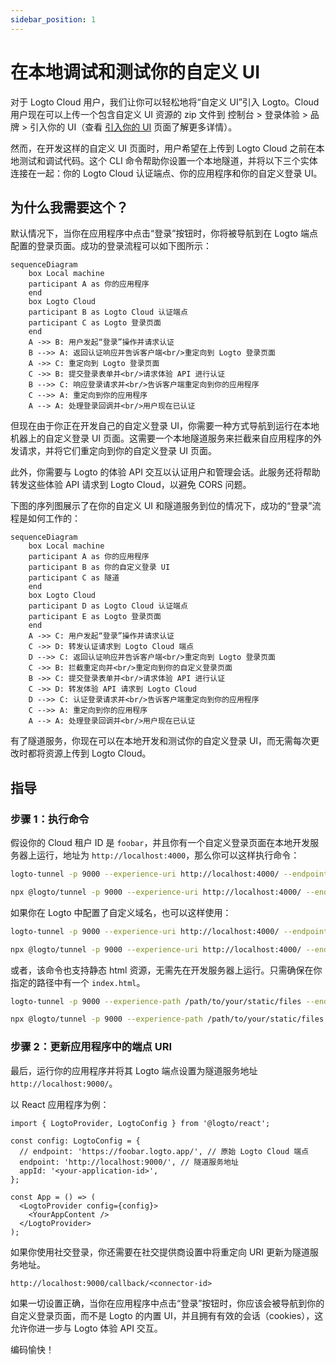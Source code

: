 ```yaml
---
sidebar_position: 1
---
```



# 在本地调试和测试你的自定义 UI

对于 Logto Cloud 用户，我们让你可以轻松地将“自定义 UI”引入 Logto。Cloud 用户现在可以上传一个包含自定义 UI 资源的 zip 文件到 <CloudLink to="/sign-in-experience/branding">控制台 > 登录体验 > 品牌 > 引入你的 UI</CloudLink>（查看 [引入你的 UI](/customization/bring-your-ui) 页面了解更多详情）。

然而，在开发这样的自定义 UI 页面时，用户希望在上传到 Logto Cloud 之前在本地测试和调试代码。这个 CLI 命令帮助你设置一个本地隧道，并将以下三个实体连接在一起：你的 Logto Cloud 认证端点、你的应用程序和你的自定义登录 UI。

## 为什么我需要这个？

默认情况下，当你在应用程序中点击“登录”按钮时，你将被导航到在 Logto 端点配置的登录页面。成功的登录流程可以如下图所示：

```mermaid
sequenceDiagram
    box Local machine
    participant A as 你的应用程序
    end
    box Logto Cloud
    participant B as Logto Cloud 认证端点
    participant C as Logto 登录页面
    end
    A ->> B: 用户发起“登录”操作并请求认证
    B -->> A: 返回认证响应并告诉客户端<br/>重定向到 Logto 登录页面
    A ->> C: 重定向到 Logto 登录页面
    C ->> B: 提交登录表单并<br/>请求体验 API 进行认证
    B -->> C: 响应登录请求并<br/>告诉客户端重定向到你的应用程序
    C -->> A: 重定向到你的应用程序
    A --> A: 处理登录回调并<br/>用户现在已认证
```

但现在由于你正在开发自己的自定义登录 UI，你需要一种方式导航到运行在本地机器上的自定义登录 UI 页面。这需要一个本地隧道服务来拦截来自应用程序的外发请求，并将它们重定向到你的自定义登录 UI 页面。

此外，你需要与 Logto 的体验 API 交互以认证用户和管理会话。此服务还将帮助转发这些体验 API 请求到 Logto Cloud，以避免 CORS 问题。

下图的序列图展示了在你的自定义 UI 和隧道服务到位的情况下，成功的“登录”流程是如何工作的：

```mermaid
sequenceDiagram
    box Local machine
    participant A as 你的应用程序
    participant B as 你的自定义登录 UI
    participant C as 隧道
    end
    box Logto Cloud
    participant D as Logto Cloud 认证端点
    participant E as Logto 登录页面
    end
    A ->> C: 用户发起“登录”操作并请求认证
    C ->> D: 转发认证请求到 Logto Cloud 端点
    D -->> C: 返回认证响应并告诉客户端<br/>重定向到 Logto 登录页面
    C ->> B: 拦截重定向并<br/>重定向到你的自定义登录页面
    B ->> C: 提交登录表单并<br/>请求体验 API 进行认证
    C ->> D: 转发体验 API 请求到 Logto Cloud
    D -->> C: 认证登录请求并<br/>告诉客户端重定向到你的应用程序
    C -->> A: 重定向到你的应用程序
    A --> A: 处理登录回调并<br/>用户现在已认证
```

有了隧道服务，你现在可以在本地开发和测试你的自定义登录 UI，而无需每次更改时都将资源上传到 Logto Cloud。

## 指导

### 步骤 1：执行命令

假设你的 Cloud 租户 ID 是 `foobar`，并且你有一个自定义登录页面在本地开发服务器上运行，地址为 `http://localhost:4000`，那么你可以这样执行命令：

<Tabs groupId="cmd">

  <TabItem value="cli" label="CLI">

```bash
logto-tunnel -p 9000 --experience-uri http://localhost:4000/ --endpoint https://foobar.logto.app/
```

  </TabItem>
  <TabItem value="npx" label="npx">

```bash
npx @logto/tunnel -p 9000 --experience-uri http://localhost:4000/ --endpoint https://foobar.logto.app/
```

  </TabItem>

</Tabs>

如果你在 Logto 中配置了自定义域名，也可以这样使用：

<Tabs groupId="cmd">

  <TabItem value="cli" label="CLI">

```bash
logto-tunnel -p 9000 --experience-uri http://localhost:4000/ --endpoint https://your.custom.domain/
```

  </TabItem>
  <TabItem value="npx" label="npx">

```bash
npx @logto/tunnel -p 9000 --experience-uri http://localhost:4000/ --endpoint https://your.custom.domain/
```

  </TabItem>

</Tabs>

或者，该命令也支持静态 html 资源，无需先在开发服务器上运行。只需确保在你指定的路径中有一个 `index.html`。

<Tabs groupId="cmd">

  <TabItem value="cli" label="CLI">

```bash
logto-tunnel -p 9000 --experience-path /path/to/your/static/files --endpoint https://foobar.logto.app/
```

  </TabItem>
  <TabItem value="npx" label="npx">

```bash
npx @logto/tunnel -p 9000 --experience-path /path/to/your/static/files --endpoint https://foobar.logto.app/
```

  </TabItem>

</Tabs>

### 步骤 2：更新应用程序中的端点 URI

最后，运行你的应用程序并将其 Logto 端点设置为隧道服务地址 `http://localhost:9000/`。

以 React 应用程序为例：

```tsx title=App.tsx
import { LogtoProvider, LogtoConfig } from '@logto/react';

const config: LogtoConfig = {
  // endpoint: 'https://foobar.logto.app/', // 原始 Logto Cloud 端点
  endpoint: 'http://localhost:9000/', // 隧道服务地址
  appId: '<your-application-id>',
};

const App = () => (
  <LogtoProvider config={config}>
    <YourAppContent />
  </LogtoProvider>
);
```

如果你使用社交登录，你还需要在社交提供商设置中将重定向 URI 更新为隧道服务地址。

```
http://localhost:9000/callback/<connector-id>
```

如果一切设置正确，当你在应用程序中点击“登录”按钮时，你应该会被导航到你的自定义登录页面，而不是 Logto 的内置 UI，并且拥有有效的会话（cookies），这允许你进一步与 Logto 体验 API 交互。

编码愉快！
